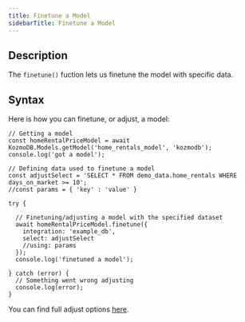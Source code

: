 ```yaml
---
title: Finetune a Model
sidebarTitle: Finetune a Model
---
```


## Description

The `finetune()` fuction lets us finetune the model with specific data.

## Syntax

Here is how you can finetune, or adjust, a model:

```
// Getting a model
const homeRentalPriceModel = await KozmoDB.Models.getModel('home_rentals_model', 'kozmodb');
console.log('got a model');

// Defining data used to finetune a model
const adjustSelect = 'SELECT * FROM demo_data.home_rentals WHERE days_on_market >= 10';
//const params = { 'key' : 'value' }

try {

  // Finetuning/adjusting a model with the specified dataset
  await homeRentalPriceModel.finetune({
    integration: 'example_db',
    select: adjustSelect
    //using: params
  });
  console.log('finetuned a model');  
    
} catch (error) {
  // Something went wrong adjusting
  console.log(error);
}
```

You can find full adjust options [here](https://kozmodb.github.io/kozmodb-js-sdk/interfaces/models_trainingOptions.AdjustOptions.html).
